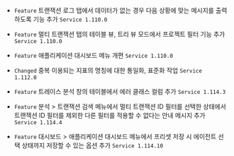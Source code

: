 
- <code class="Feature">Feature</code> <span class="uitext">트랜잭션 로그</span> 탭에서 데이터가 없는 경우 다음 상황에 맞는 메시지를 출력하도록 기능 추가 <code class='changelog-service'>Service 1.110.0​</code>

- <code class="Feature">Feature</code> <span class="uitext">멀티 트랜잭션</span> 탭의 <span class="uitext">테이블</span> 뷰, <span class="uitext">트리</span> 뷰 모드에서 프로젝트 필터 기능 추가 <code class='changelog-service'>Service 1.110.0​</code>

- <code class="Feature">Feature</code> <span class="uitext">애플리케이션 대시보드</span> 메뉴 개편 <code class='changelog-service'>Service 1.110.0​</code>

- <code class="Changed">Changed</code> 중복 이용되는 지표의 명칭에 대한 통일화, 표준화 작업 <code class='changelog-service'>Service 1.112.0​</code>

- <code class="Feature">Feature</code> <span class="uitext">트레이스 분석</span> 창의 테이블에서 <span class="uitext">에러 클래스</span> 컬럼 추가 <code class='changelog-service'>Service 1.114.3​</code>

- <code class="Feature">Feature</code> <span class="uitext">분석</span> &gt; <span class="uitext">트랜잭션 검색</span> 메뉴에서 <span class="uitext">멀티 트랜잭션 ID</span> 필터를 선택한 상태에서 <span class="uitext">트랜잭션 ID</span> 필터를 제외한 다른 필터를 적용할 수 없다는 안내 메시지 추가 <code class='changelog-service'>Service 1.114.4​</code>

- <code class="Feature">Feature</code> <span class="uitext">대시보드</span> &gt; <span class="uitext">애플리케이션 대시보드</span> 메뉴에서 프리셋 저장 시 에이전트 선택 상태까지 저장할 수 있는 옵션 추가 <code class='changelog-service'>Service 1.114.10​</code>

